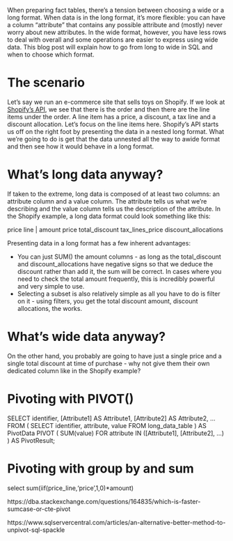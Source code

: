When preparing fact tables, there's a tension between choosing a wide or a long format. When data is in the long format, it's more flexible: you can have a column "attribute" that contains any possible attribute and (mostly) never worry about new attributes. In the wide format, however, you have less rows to deal with overall and some operations are easier to express using wide data. This blog post will explain how to go from long to wide in SQL and when to choose which format.

# The scenario

Let's say we run an e-commerce site that sells toys on Shopify. If we look at [Shopify's API](https://shopify.dev/docs/api/admin-rest/2023-07/resources/order), we see that there is the order and then there are the line items under the order. A line item has a price, a discount, a tax line and a discount allocation. Let's focus on the line items here. Shopify's API starts us off on the right foot by presenting the data in a nested long format. What we're going to do is get that the data unnested all the way to awide format and then see how it would behave in a long format.

# What's long data anyway?

If taken to the extreme, long data is composed of at least two columns: an attribute column and a value column. The attribute tells us what we're describing and the value column tells us the description of the attribute. In the Shopify example, a long data format could look something like this:

price line | amount
price
total_discount
tax_lines_price
discount_allocations

Presenting data in a long format has a few inherent advantages:

* You can just SUM() the amount columns - as long as the total_discount and discount_allocations have negative signs so that we deduce the discount rather than add it, the sum will be correct. In cases where you need to check the total amount frequently, this is incredibly powerful and very simple to use.
* Selecting a subset is also relatively simple as all you have to do is filter on it - using filters, you get the total discount amount, discount allocations, the works.

# What's wide data anyway?

On the other hand, you probably are going to have just a single price and a single total discount at time of purchase - why not give them their own dedicated column like in the Shopify example?


# Pivoting with PIVOT()

SELECT identifier,
       [Attribute1] AS Attribute1,
       [Attribute2] AS Attribute2,
       ...
FROM (
    SELECT identifier, attribute, value
    FROM long_data_table
) AS PivotData
PIVOT (
    SUM(value)
    FOR attribute IN ([Attribute1], [Attribute2], ...)
) AS PivotResult;

# Pivoting with group by and sum

select
  sum(iif(price_line,'price',1,0)*amount)

https://dba.stackexchange.com/questions/164835/which-is-faster-sumcase-or-cte-pivot

https://www.sqlservercentral.com/articles/an-alternative-better-method-to-unpivot-sql-spackle






